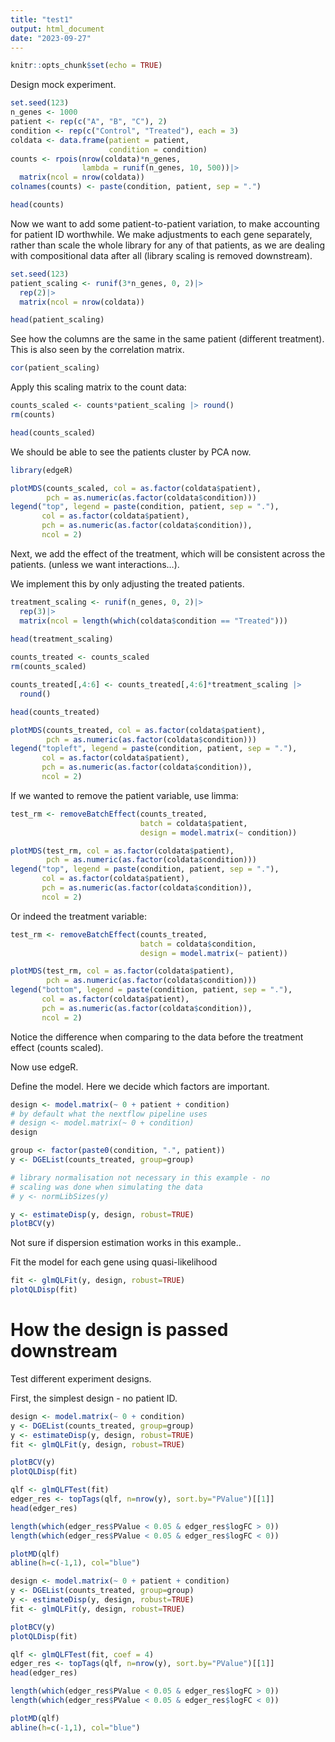 ```yaml
---
title: "test1"
output: html_document
date: "2023-09-27"
---
```


```r
knitr::opts_chunk$set(echo = TRUE)
```


Design mock experiment. 

```r
set.seed(123)
n_genes <- 1000
patient <- rep(c("A", "B", "C"), 2)
condition <- rep(c("Control", "Treated"), each = 3)
coldata <- data.frame(patient = patient,
                      condition = condition)
counts <- rpois(nrow(coldata)*n_genes,
                lambda = runif(n_genes, 10, 500))|>
  matrix(ncol = nrow(coldata))
colnames(counts) <- paste(condition, patient, sep = ".")

head(counts)
```
Now we want to add some patient-to-patient variation, to make accounting for patient ID worthwhile. We make adjustments to each gene separately, rather than scale the whole library for any of that patients, as we are dealing with compositional data after all (library scaling is removed downstream). 


```r
set.seed(123)
patient_scaling <- runif(3*n_genes, 0, 2)|>
  rep(2)|>
  matrix(ncol = nrow(coldata))

head(patient_scaling)
```
See how the columns are the same in the same patient (different treatment). This is also seen by the correlation matrix. 

```r
cor(patient_scaling)
```

Apply this scaling matrix to the count data: 

```r
counts_scaled <- counts*patient_scaling |> round()
rm(counts)

head(counts_scaled)
```

We should be able to see the patients cluster by PCA now. 

```r
library(edgeR)

plotMDS(counts_scaled, col = as.factor(coldata$patient),
        pch = as.numeric(as.factor(coldata$condition)))
legend("top", legend = paste(condition, patient, sep = "."),
       col = as.factor(coldata$patient), 
       pch = as.numeric(as.factor(coldata$condition)),
       ncol = 2)
```

Next, we add the effect of the treatment, which will be consistent across the patients. (unless we want interactions...).

We implement this by only adjusting the treated patients. 


```r
treatment_scaling <- runif(n_genes, 0, 2)|>
  rep(3)|>
  matrix(ncol = length(which(coldata$condition == "Treated")))
  
head(treatment_scaling)
```


```r
counts_treated <- counts_scaled
rm(counts_scaled)

counts_treated[,4:6] <- counts_treated[,4:6]*treatment_scaling |>
  round()

head(counts_treated)
```

```r
plotMDS(counts_treated, col = as.factor(coldata$patient),
        pch = as.numeric(as.factor(coldata$condition)))
legend("topleft", legend = paste(condition, patient, sep = "."),
       col = as.factor(coldata$patient), 
       pch = as.numeric(as.factor(coldata$condition)),
       ncol = 2)
```


If we wanted to remove the patient variable, use limma: 

```r
test_rm <- removeBatchEffect(counts_treated,
                             batch = coldata$patient,
                             design = model.matrix(~ condition))

plotMDS(test_rm, col = as.factor(coldata$patient),
        pch = as.numeric(as.factor(coldata$condition)))
legend("top", legend = paste(condition, patient, sep = "."),
       col = as.factor(coldata$patient), 
       pch = as.numeric(as.factor(coldata$condition)),
       ncol = 2)
```

Or indeed the treatment variable: 

```r
test_rm <- removeBatchEffect(counts_treated,
                             batch = coldata$condition,
                             design = model.matrix(~ patient))

plotMDS(test_rm, col = as.factor(coldata$patient),
        pch = as.numeric(as.factor(coldata$condition)))
legend("bottom", legend = paste(condition, patient, sep = "."),
       col = as.factor(coldata$patient), 
       pch = as.numeric(as.factor(coldata$condition)),
       ncol = 2)
```

Notice the difference when comparing to the data before the treatment effect (counts scaled). 


Now use edgeR. 

Define the model. Here we decide which factors are important.  

```r
design <- model.matrix(~ 0 + patient + condition)
# by default what the nextflow pipeline uses
# design <- model.matrix(~ 0 + condition) 
design
```



```r
group <- factor(paste0(condition, ".", patient))
y <- DGEList(counts_treated, group=group)

# library normalisation not necessary in this example - no 
# scaling was done when simulating the data
# y <- normLibSizes(y)

y <- estimateDisp(y, design, robust=TRUE)
plotBCV(y)
```

Not sure if dispersion estimation works in this example.. 


Fit the model for each gene using quasi-likelihood

```r
fit <- glmQLFit(y, design, robust=TRUE)
plotQLDisp(fit)
```

# How the design is passed downstream 

Test different experiment designs. 

First, the simplest design - no patient ID. 

```r
design <- model.matrix(~ 0 + condition)
y <- DGEList(counts_treated, group=group)
y <- estimateDisp(y, design, robust=TRUE)
fit <- glmQLFit(y, design, robust=TRUE)

plotBCV(y)
plotQLDisp(fit)

qlf <- glmQLFTest(fit)
edger_res <- topTags(qlf, n=nrow(y), sort.by="PValue")[[1]]
head(edger_res)

length(which(edger_res$PValue < 0.05 & edger_res$logFC > 0))
length(which(edger_res$PValue < 0.05 & edger_res$logFC < 0))

plotMD(qlf)
abline(h=c(-1,1), col="blue")
```



```r
design <- model.matrix(~ 0 + patient + condition)
y <- DGEList(counts_treated, group=group)
y <- estimateDisp(y, design, robust=TRUE)
fit <- glmQLFit(y, design, robust=TRUE)

plotBCV(y)
plotQLDisp(fit)

qlf <- glmQLFTest(fit, coef = 4)
edger_res <- topTags(qlf, n=nrow(y), sort.by="PValue")[[1]]
head(edger_res)

length(which(edger_res$PValue < 0.05 & edger_res$logFC > 0))
length(which(edger_res$PValue < 0.05 & edger_res$logFC < 0))

plotMD(qlf)
abline(h=c(-1,1), col="blue")
```




